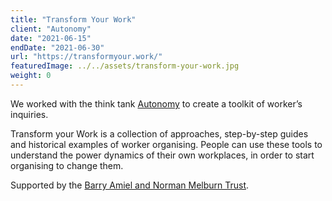 ```yaml
---
title: "Transform Your Work"
client: "Autonomy"
date: "2021-06-15"
endDate: "2021-06-30"
url: "https://transformyour.work/"
featuredImage: ../../assets/transform-your-work.jpg
weight: 0
---
```


We worked with the think tank [Autonomy](https://autonomy.work/) to create a toolkit of worker’s inquiries. 

Transform your Work is a collection of approaches, step-by-step guides and historical examples of worker organising. People can use these tools to understand the power dynamics of their own workplaces, in order to start organising to change them.

Supported by the [Barry Amiel and Norman Melburn Trust](https://amielandmelburn.org.uk/).